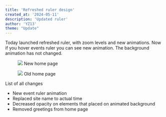 ```yaml
---
title: 'Refreshed ruler design'
created_at: '2024-05-11'
description: 'Updated ruler'
author: 'YZ13'
theme: "Update"
---
```


Today launched refreshed ruler, with zoom levels and new animations. Now if you hover events ruler
you can see new animation. The background animation has not changed.

<figure>
  <img className="rounded-xl" src="/event/updated-ruler/1.png" />
  <figurecation className="w-full py-1 flex items-center justify-center">
    <span className="text-center text-sm text-secondary">
      New home page
    </span>
  </figurecation>
</figure>

<figure>
  <img className="rounded-xl" src="/event/updated-ruler/2.png" />
  <figurecation className="w-full py-1 flex items-center justify-center">
    <span className="text-center text-sm text-secondary">
      Old home page
    </span>
  </figurecation>
</figure>

List of all changes

- New event ruler animation
- Replaced site name to actual time
- Decreased opacity on elements that placed on animated background
- Removed greetings from home page